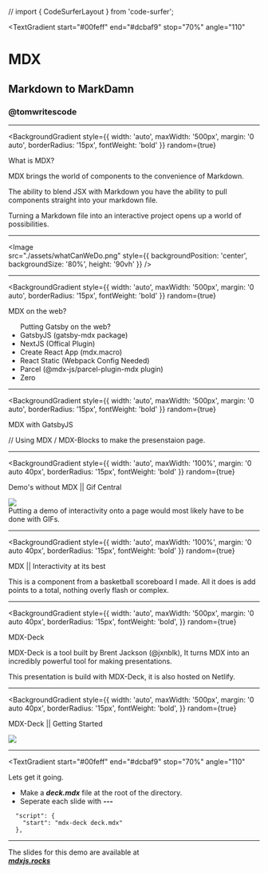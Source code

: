 // import { CodeSurferLayout } from 'code-surfer';

<Head>
  <title>MDX || MarkDAMN</title>
</Head>

<!-- Begin Slide 1 -->
<TextGradient
  start="#00feff"
  end="#dcbaf9"
  stop="70%"
  angle="110"
>

  # MDX
  ## Markdown to MarkDamn

  ### @tomwritescode

</TextGradient>

---

<BackgroundGradient
  style={{
    width: 'auto',
    maxWidth: '500px',
    margin: '0 auto',
    borderRadius: '15px',
    fontWeight: 'bold'
  }}
  random={true}
>
  What is MDX?
</BackgroundGradient>


MDX brings the world of components to the convenience of Markdown.

The ability to blend JSX with Markdown you have the ability to pull components straight into your markdown file.

Turning a Markdown file into an interactive project opens up a world of possibilities.

---

<Image   
  src="./assets/whatCanWeDo.png" 
    style={{
      backgroundPosition: 'center',
      backgroundSize: '80%',
      height: '90vh'
    }}
/>

---

<BackgroundGradient
  style={{
    width: 'auto',
    maxWidth: '500px',
    margin: '0 auto',
    borderRadius: '15px',
    fontWeight: 'bold'
  }}
  random={true}
>
  MDX on the web?
</BackgroundGradient>

<ul>
  <TextGradient
    start="#00feff"
    end="#dcbaf9"
    stop="70%"
    angle="110"
  >
    Putting Gatsby on the web?
  </TextGradient>
  <Appear>
    <li>GatsbyJS (gatsby-mdx package)</li>
    <li>NextJS (Offical Plugin)</li>
    <li>Create React App (mdx.macro)</li>
    <li>React Static (Webpack Config Needed)</li>
    <li>Parcel (@mdx-js/parcel-plugin-mdx plugin)</li>
    <li>Zero</li>
  </Appear>
</ul>

---

<BackgroundGradient
  style={{
    width: 'auto',
    maxWidth: '500px',
    margin: '0 auto',
    borderRadius: '15px',
    fontWeight: 'bold'
  }}
  random={true}
>
  MDX with GatsbyJS
</BackgroundGradient>

// Using MDX / MDX-Blocks to make the presenstaion page.

---

<BackgroundGradient
  style={{
    width: 'auto',
    maxWidth: '100%',
    margin: '0 auto 40px',
    borderRadius: '15px',
    fontWeight: 'bold'
  }}
  random={true}
>
  Demo's without MDX || Gif Central
</BackgroundGradient>

<div>
  <img src="./assets/gif_Component_Example.gif"
    style={{
      height: '70vh',
      borderRadius: '14px'
    }}
  /> 
</div>

<Notes>
  Putting a demo of interactivity onto a page would most likely have to be done with GIFs.
</Notes>

---

<BackgroundGradient
  style={{
    width: 'auto',
    maxWidth: '100%',
    margin: '0 auto 40px',
    borderRadius: '15px',
    fontWeight: 'bold'
  }}
  random={true}
>
  MDX || Interactivity at its best
</BackgroundGradient>

<Scoreboard />

<Notes>
  This is a component from a basketball scoreboard I made. All it does is add points to a total, nothing overly flash or complex.
</Notes>

---

<BackgroundGradient
  style={{
    width: 'auto',
    maxWidth: '500px',
    margin: '0 auto 40px',
    borderRadius: '15px',
    fontWeight: 'bold',
  }}
  random={true}
>
  MDX-Deck
</BackgroundGradient>

<div
  style={{
    padding: '0 40px'
  }}
>
  MDX-Deck is a tool built by Brent Jackson (@jxnblk), It turns MDX into an incredibly powerful tool for making presentations. 
  
  This presentation is build with MDX-Deck, it is also hosted on Netlify. 
</div>

---

<BackgroundGradient
  style={{
    width: 'auto',
    maxWidth: '500px',
    margin: '0 auto 40px',
    borderRadius: '15px',
    fontWeight: 'bold',
  }}
  random={true}
>
  MDX-Deck || Getting Started
</BackgroundGradient>

<div>
  <img 
    src="./assets/deck-install.png" 
    style={{
      borderRadius: '24px'
    }}
  />
</div>

---

<TextGradient
  start="#00feff"
  end="#dcbaf9"
  stop="70%"
  angle="110"
>
  Lets get it going.
</TextGradient>
<ul>
  <li>Make a <strong style={{color: '#00feff'}}><em>deck.mdx</em></strong> file at the root of the directory.</li>
  <li>Seperate each slide with <strong style={{color: '#00feff'}}><em>---</em></strong></li>
</ul>

```text
  "script": {
    "start": "mdx-deck deck.mdx"
  },
```

---

<div
  style={{
    padding: '0 30px'
  }}
>
  The slides for this demo are available at 
  <br />
  <a 
    href="mdxjs.rocks" 
    target="_blank"
    style={{
      textDecoration: 'none'
    }}
  >
    <em><strong>
    <TextGradient
      start="#00feff"
      end="#dcbaf9"
      stop="70%"
      angle="110"
    >
      mdxjs.rocks
    </TextGradient>
    </strong></em>
  </a>
</div>

